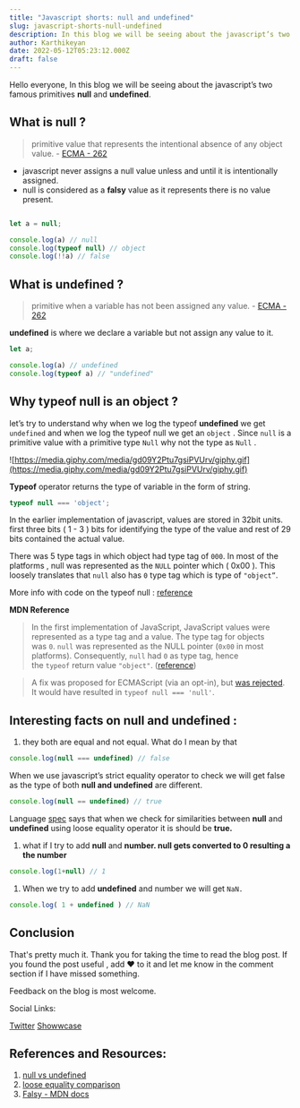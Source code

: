 ```yaml
---
title: "Javascript shorts: null and undefined"
slug: javascript-shorts-null-undefined
description: In this blog we will be seeing about the javascript’s two famous primitives **null** and **undefined**
author: Karthikeyan
date: 2022-05-12T05:23:12.000Z
draft: false
---
```



Hello everyone, In this blog we will be seeing about the javascript’s two famous primitives **null** and **undefined**.

## What is null ?

> primitive value that represents the intentional absence of any object value.  - [ECMA - 262](https://262.ecma-international.org/12.0/#sec-null-value)
> 

- javascript never assigns a null value unless and until it is intentionally assigned.
- null is considered as a **falsy** value as it represents there is no value present.

```javascript

let a = null;

console.log(a) // null
console.log(typeof null) // object
console.log(!!a) // false
```

## What is undefined ?

> primitive when a variable has not been assigned any value. - [ECMA - 262](https://262.ecma-international.org/12.0/#sec-undefined-value)
> 

**undefined** is where we declare a variable but not assign any value to it. 

```javascript
let a;

console.log(a) // undefined
console.log(typeof a) // "undefined"
```

## Why typeof null is an object ?

let’s try to understand why when we log the typeof **undefined** we get `undefined` and when we log the typeof null we get an `object` . Since `null` is a primitive value with a primitive type `Null` why not the type as `Null` . 

![https://media.giphy.com/media/gd09Y2Ptu7gsiPVUrv/giphy.gif](https://media.giphy.com/media/gd09Y2Ptu7gsiPVUrv/giphy.gif)

**Typeof** operator returns the type of variable in the form of string. 

```javascript
typeof null === 'object';
```

In the earlier implementation of javascript, values are stored in 32bit units. first three bits ( 1 - 3 ) bits for identifying the type of the value and rest of 29 bits contained the actual value. 

There was 5 type tags in which object had type tag of `000`. In most of the platforms , null was represented as the `NULL` pointer which ( 0x00 ). This loosely translates that `null` also has `0` type tag which is type of `"object”`.  

More info with code on the typeof null : [reference](https://2ality.com/2013/10/typeof-null.html) 

 **MDN Reference**

> In the first implementation of JavaScript, JavaScript values were represented as a type tag and a value. The type tag for objects was `0`. `null` was represented as the NULL pointer (`0x00` in most platforms). Consequently, `null` had `0` as type tag, hence the `typeof` return value `"object"`. ([reference](https://2ality.com/2013/10/typeof-null.html))
> 

> A fix was proposed for ECMAScript (via an opt-in), but [was rejected](https://web.archive.org/web/20160331031419/http://wiki.ecmascript.org:80/doku.php?id=harmony:typeof_null). It would have resulted in `typeof null === 'null'`.
> 

## Interesting facts on null and undefined :

1. they both are equal and not equal. What do I mean by that
    
    
  
```javascript
console.log(null === undefined) // false
```        

When we use javascript’s strict equality operator to check we will get false as the type of both **null and undefined** are different. 

```javascript
console.log(null == undefined) // true
```

Language [spec](https://tc39.es/ecma262/#sec-abstract-equality-comparison) says that when we check for similarities between **null** and **undefined**  using loose equality operator it is should be **true.**

1. what if I try to add **null** and **number. null gets converted to 0 resulting a the number**
    
    
  
```javascript
console.log(1+null) // 1
```     

1. When we try to add **undefined** and number we will get `NaN.`
    
    
```javascript
console.log( 1 + undefined ) // NaN
```

## Conclusion

That's pretty much it. Thank you for taking the time to read the blog post. If you found the post useful , add ❤️ to it and let me know in the comment section if I have missed something. 

Feedback on the blog is most welcome.

Social Links:

[Twitter](https://twitter.com/karthik_coder)
[Showwcase](https://www.showwcase.com/karthik-codes)

## References and Resources:

1. [null vs undefined](https://codeburst.io/javascript-null-vs-undefined-20f955215a2)
2. [loose equality comparison](https://tc39.es/ecma262/#sec-abstract-equality-comparison)
3. [Falsy - MDN docs](https://developer.mozilla.org/en-US/docs/Glossary/Falsy)
